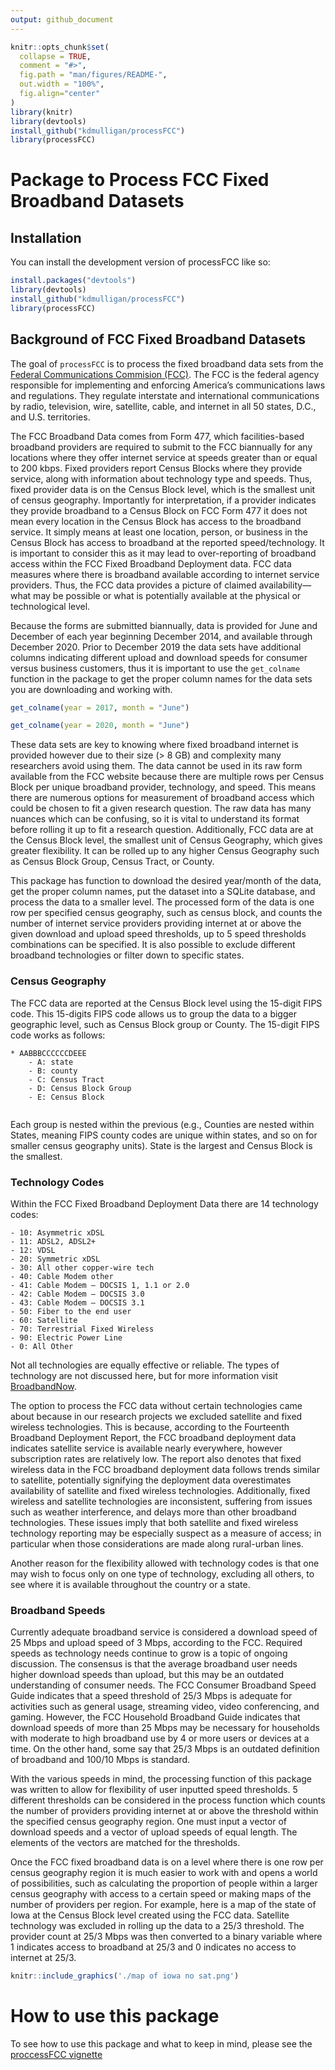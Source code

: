 ```yaml
---
output: github_document
---
```


```r
knitr::opts_chunk$set(
  collapse = TRUE,
  comment = "#>",
  fig.path = "man/figures/README-",
  out.width = "100%",
  fig.align="center"
)
library(knitr)
library(devtools)
install_github("kdmulligan/processFCC")
library(processFCC)
```

# Package to Process FCC Fixed Broadband Datasets

## Installation

You can install the development version of processFCC like so:
```r
install.packages("devtools")
library(devtools)
install_github("kdmulligan/processFCC")
library(processFCC)
```

## Background of FCC Fixed Broadband Datasets

The goal of `processFCC` is to process the fixed broadband data sets from the [Federal Communications Commision (FCC)](https://www.fcc.gov/general/broadband-deployment-data-fcc-form-477). The FCC is the federal agency responsible for implementing and enforcing America’s communications laws and regulations. They regulate interstate and international communications by radio, television, wire, satellite, cable, and internet in all 50 states, D.C., and U.S. territories. 

The FCC Broadband Data comes from Form 477, which facilities-based broadband providers are required to submit to the FCC biannually for any locations where they offer internet service at speeds greater than or equal to 200 kbps. Fixed providers report Census Blocks where they provide service, along with information about technology type and speeds. Thus, fixed provider data is on the Census Block level, which is the smallest unit of census geography. Importantly for interpretation, if a provider indicates they provide broadband to a Census Block on FCC Form 477 it does not mean every location in the Census Block has access to the broadband service. It simply means at least one location, person, or business in the Census Block has access to broadband at the reported speed/technology. It is important to consider this as it may lead to over-reporting of broadband access within the FCC Fixed Broadband Deployment data. FCC data measures where there is broadband available according to internet service providers. Thus, the FCC data provides a picture of claimed availability—what may be possible or what is potentially available at the physical or technological level.

Because the forms are submitted biannually, data is provided for June and December of each year beginning December 2014, and available through December 2020. Prior to December 2019 the data sets have additional columns  indicating different upload and download speeds for consumer versus business customers, thus it is important to use the `get_colname` function in the package to get the proper column names for the data sets you are downloading and working with.

```r
get_colname(year = 2017, month = "June")

get_colname(year = 2020, month = "June")
```


These data sets are key to knowing where fixed broadband internet is provided however due to their size (> 8 GB) and complexity many researchers avoid using them. The data cannot be used in its raw form available from the FCC website because there are multiple rows per Census Block per unique broadband provider, technology, and speed. This means there are numerous options for measurement of broadband access which could be chosen to fit a given research question. The raw data has many nuances which can be confusing, so it is vital to understand its format before rolling it up to fit a research question. Additionally, FCC data are at the Census Block level, the smallest unit of Census Geography, which gives greater flexibility. It can be rolled up to any higher Census Geography such as Census Block Group, Census Tract, or County.

This package has function to download the desired year/month of the data, get the proper column names, put the dataset into a SQLite database, and process the data to a smaller level. The processed form of the data is one row per specified census geography, such as census block, and counts the number of internet service providers providing internet at or above the given download and upload speed thresholds, up to 5 speed thresholds combinations can be specified. It is also possible to exclude different broadband technologies or filter down to specific states.

### Census Geography
The FCC data are reported at the Census Block level using the 15-digit FIPS code. This 15-digits FIPS code allows us to group the data to a bigger geographic level, such as Census Block group or County. The 15-digit FIPS code works as follows:

    * AABBBCCCCCCDEEE
        - A: state
        - B: county
        - C: Census Tract
        - D: Census Block Group
        - E: Census Block
        
Each group is nested within the previous (e.g., Counties are nested within States, meaning FIPS county codes are unique within states, and so on for smaller census geography units). State is the largest and Census Block is the smallest.

### Technology Codes
Within the FCC Fixed Broadband Deployment Data there are 14 technology codes:

    - 10: Asymmetric xDSL
    - 11: ADSL2, ADSL2+
    - 12: VDSL
    - 20: Symmetric xDSL
    - 30: All other copper-wire tech
    - 40: Cable Modem other
    - 41: Cable Modem – DOCSIS 1, 1.1 or 2.0
    - 42: Cable Modem – DOCSIS 3.0
    - 43: Cable Modem – DOCSIS 3.1 
    - 50: Fiber to the end user
    - 60: Satellite
    - 70: Terrestrial Fixed Wireless
    - 90: Electric Power Line
    - 0: All Other
    

Not all technologies are equally effective or reliable. The types of technology are not discussed here, but for more information visit [BroadbandNow](https://broadbandnow.com/research).

The option to process the FCC data without certain technologies came about because in our research projects we excluded satellite and fixed wireless technologies. This is because, according to the Fourteenth Broadband Deployment Report, the FCC broadband deployment data indicates satellite service is available nearly everywhere, however subscription rates are relatively low. The report also denotes that fixed wireless data in the FCC broadband deployment data follows trends similar to satellite, potentially signifying the deployment data overestimates availability of satellite and fixed wireless technologies. Additionally, fixed wireless and satellite technologies are inconsistent, suffering from issues such as weather interference, and delays more than other broadband technologies. These issues imply that both satellite and fixed wireless technology reporting may be especially suspect as a measure of access; in particular when those considerations are made along rural-urban lines.

Another reason for the flexibility allowed with technology codes is that one may wish to focus only on one type of technology, excluding all others, to see where it is available throughout the country or a state.

### Broadband Speeds

Currently adequate broadband service is considered a download speed of 25 Mbps and upload speed of 3 Mbps, according to the FCC. Required speeds as technology needs continue to grow is a topic of ongoing discussion. The consensus is that the average broadband user needs higher download speeds than upload, but this may be an outdated understanding of consumer needs. The FCC Consumer Broadband Speed Guide indicates that a speed threshold of 25/3 Mbps is adequate for activities such as general usage, streaming video, video conferencing, and gaming. However, the FCC Household Broadband Guide indicates that download speeds of more than 25 Mbps may be necessary for households with moderate to high broadband use by 4 or more users or devices at a time. On the other hand, some say that 25/3 Mbps is an outdated definition of broadband and 100/10 Mbps is standard.

With the various speeds in mind, the processing function of this package was written to allow for flexibility of user inputted speed thresholds. 5 different thresholds can be considered in the process function which counts the number of providers providing internet at or above the threshold within the specified census geography region. One must input a vector of download speeds and a vector of upload speeds of equal length. The elements of the vectors are matched for the thresholds. 

Once the FCC fixed broadband data is on a level where there is one row per census
geography region it is much easier to work with and opens a world of possibilities, 
such as calculating the proportion of people within a larger census geography with
access to a certain speed or making maps of the number of providers per region. For example,
here is a map of the state of Iowa at the Census Block level created using the FCC data. Satellite technology was excluded in rolling up the data to a 25/3 threshold. The provider count at 25/3 Mbps was then converted to a binary variable where 1 indicates access to broadband at 25/3 and 0 indicates no access to internet at 25/3.


```r

knitr::include_graphics('./map of iowa no sat.png')

```


# How to use this package

To see how to use this package and what to keep in mind, please see the [proccessFCC vignette](./vignettes/using_processFCC.Rmd)




